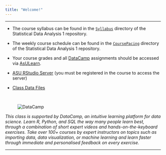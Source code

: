 ```yaml
---
title: "Welcome!"
---
```


* * *

* The course syllabus can be found in the [`Syllabus`](./Syllabus/SyllabusS2018.html) directory of the Statistical Data Analysis 1 repository.

* The weekly course schedule can be found in the [`CoursePacing`](./CoursePacing/CoursePacingS2018.html) directory of the Statistical Data Analysis 1 repository.

* Your course grades and all [DataCamp](https://www.datacamp.com/home) assignments should be accessed via [AsULearn](https://asulearn.appstate.edu/).

* [ASU RStudio Server](https://mathr.math.appstate.edu) (you must be registered in the course to access the server)

* [Class Data Files](https://stat-jet-asu.github.io/StatisticalDataAnalysis1/DataFilesList.html)

<br>

<figure><img src="./images/DataCamp125px.png" alt="DataCamp" align="left"></figure><br>

_This class is supported by DataCamp, an intuitive learning platform for data science. Learn R, Python, and SQL the way many people learn best, through a combination of short expert videos and hands-on-the-keyboard exercises. Take over 100+ courses by expert instructors on topics such as importing data, data visualization, or machine learning and learn faster through immediate and personalised feedback on every exercise._


* * *